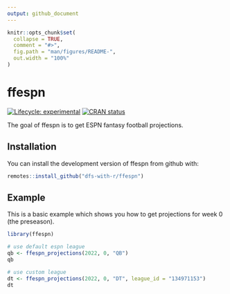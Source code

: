 ```yaml
---
output: github_document
---
```


<!-- README.md is generated from README.Rmd. Please edit that file -->

```r
knitr::opts_chunk$set(
  collapse = TRUE,
  comment = "#>",
  fig.path = "man/figures/README-",
  out.width = "100%"
)
```

# ffespn

<!-- badges: start -->
[![Lifecycle: experimental](https://img.shields.io/badge/lifecycle-experimental-orange.svg)](https://www.tidyverse.org/lifecycle/#experimental)
[![CRAN status](https://www.r-pkg.org/badges/version/ffespn)](https://CRAN.R-project.org/package=ffespn)
<!-- badges: end -->

The goal of ffespn is to get ESPN fantasy football projections. 

## Installation

You can install the development version of ffespn from github with:

``` r
remotes::install_github("dfs-with-r/ffespn")
```

## Example

This is a basic example which shows you how to get projections for week 0 (the preseason).

```r
library(ffespn)

# use default espn league
qb <- ffespn_projections(2022, 0, "QB")
qb

# use custom league
dt <- ffespn_projections(2022, 0, "DT", league_id = "134971153")
dt
```
